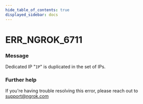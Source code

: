 ```yaml
---
hide_table_of_contents: true
displayed_sidebar: docs
---
```



# ERR_NGROK_6711

### Message

Dedicated IP "`IP`" is duplicated in the set of IPs.

<ErrorDetails error="err_ngrok_6711" />

### Further help

If you're having trouble resolving this error, please reach out to [support@ngrok.com](mailto:support@ngrok.com?subject=Help%20with%20ERR_NGROK_6711)
